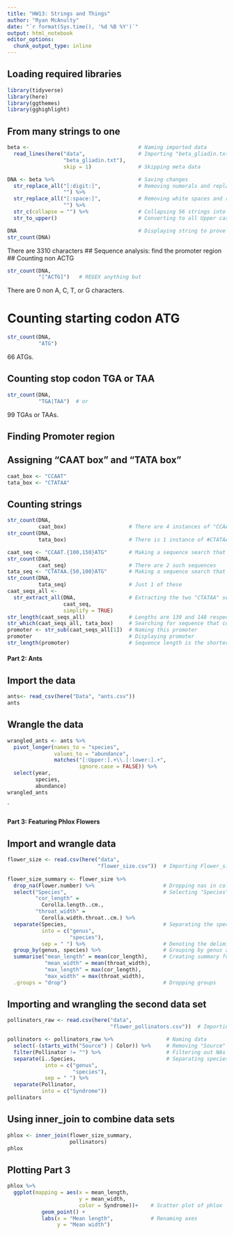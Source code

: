 ```yaml
---
title: "HW13: Strings and Things"
author: "Ryan McAnulty"
date: "`r format(Sys.time(), '%d %B %Y')`"
output: html_notebook
editor_options: 
  chunk_output_type: inline
---
```


## Loading required libraries
```r
library(tidyverse)
library(here)
library(ggthemes)
library(gghighlight)
```
## From many strings to one
```r
beta <-                                   # Naming imported data
  read_lines(here("data",                 # Importing "beta_gliadin.txt"   
                  "beta_gliadin.txt"),
                  skip = 1)               # Skipping meta data

DNA <- beta %>%                           # Saving changes
  str_replace_all("[:digit:]",            # Removing numerals and replacing with nothing
                  "") %>%         
  str_replace_all("[:space:]",            # Removing white spaces and replacing with nothing
                  "") %>%          
  str_c(collapse = "") %>%                # Collapsing 56 strings into one
  str_to_upper()                          # Converting to all Upper case characters

DNA                                       # Displaying string to prove changes worked
str_count(DNA)
```
There are 3310 characters
## Sequence analysis: find the promoter region
## Counting non ACTG
```r
str_count(DNA,
          "[^ACTG]")   # REGEX anything but
```
There are 0 non A, C, T, or G characters.

# Counting starting codon ATG
```r
str_count(DNA,
          "ATG")
```
66 ATGs.

## Counting stop codon TGA or TAA
```r
str_count(DNA, 
          "TGA|TAA")  # or
```
99 TGAs or TAAs.

## Finding Promoter region
## Assigning "CAAT box" and "TATA box"
```r
caat_box <- "CCAAT"
tata_box <- "CTATAA"
```
## Counting strings
```r
str_count(DNA,  
          caat_box)                    # There are 4 instances of "CCAAT" in the string
str_count(DNA, 
          tata_box)                    # There is 1 instance of #CTATAA" in the string 

caat_seq <- "CCAAT.{100,150}ATG"       # Making a sequence search that searches for a sequence that starts with "CCAAT" and ends with the stop codon "ATG" with 100 to 150 nucleotides in between
str_count(DNA, 
          caat_seq)                    # There are 2 such sequences
tata_seq <- "CTATAA.{50,100}ATG"       # Making a sequence search that searches for a sequence that starts with "CTATAA" and ends with the stop codon "ATG" with 50 to 100 nucleotides
str_count(DNA, 
          tata_seq)                    # Just 1 of these
caat_seqs_all <- 
  str_extract_all(DNA,                 # Extracting the two "CTATAA" sequences
                  caat_seq, 
                  simplify = TRUE)
str_length(caat_seqs_all)              # Lengths are 139 and 148 respectivley for these two
str_which(caat_seqs_all, tata_box)     # Searching for sequence that contains the "TATA box"
promoter <- str_sub(caat_seqs_all[1])  # Naming this promoter
promoter                               # Displaying promoter
str_length(promoter)                   # Sequence length is the shorter 139 length seq
```
#### Part 2: Ants
## Import the data
```r
ants<- read_csv(here("Data", "ants.csv"))
ants
```

## Wrangle the data
```r
wrangled_ants <- ants %>% 
  pivot_longer(names_to = "species", 
               values_to = "abundance", 
               matches("[:Upper:].+\\.[:lower:].+", 
                       ignore.case = FALSE)) %>% 
  select(year, 
         species, 
         abundance)
wrangled_ants
```
`

#### Part 3: Featuring Phlox Flowers
## Import and wrangle data
```r
flower_size <- read.csv(here("data",
                             "flower_size.csv"))  # Importing Flower_size data   
  
flower_size_summary <- flower_size %>%
  drop_na(Flower.number) %>%                      # Dropping nas in column Flower.number
  select("Species",                               # Selecting "Species", "cor_length", "throat_width", renaming the latter two
         "cor_length" = 
           Corolla.length..cm.,
         "throat_width" = 
           Corolla.width.throat..cm.) %>% 
  separate(Species,                               # Separating the species column into genus and species  
           into = c("genus", 
                    "species"), 
           sep = " ") %>%                         # Denoting the deliminator is a space
  group_by(genus, species) %>%                    # Grouping by genus and species
  summarise("mean_length" = mean(cor_length),     # Creating summary for mean length, mean width, max length and max width
            "mean_width" = mean(throat_width),
            "max_length" = max(cor_length),
            "max_width" = max(throat_width),      
  .groups = "drop")                               # Dropping groups 
```

## Importing and wrangling the second data set
```r
pollinators_raw <- read.csv(here("data", 
                                 "flower_pollinators.csv"))  # Importing data

pollinators <- pollinators_raw %>%                 # Naming data
  select(-(starts_with("Source") | Color)) %>%     # Removing "Source" and Color columns
  filter(Pollinator != "") %>%                     # Filtering out NAs
  separate(ï..Species,                             # Separating species into genus and species
            into = c("genus",
                     "species"),
            sep = " ") %>%  
  separate(Pollinator, 
           into = c("Syndrome"))
pollinators

```
## Using inner_join to combine data sets
```r
phlox <- inner_join(flower_size_summary,
                    pollinators)
phlox
```

## Plotting Part 3
```r
phlox %>% 
  ggplot(mapping = aes(x = mean_length, 
                       y = mean_width, 
                       color = Syndrome))+    # Scatter plot of phlox
           geom_point() +
           labs(x = "Mean length",            # Renaming axes 
                y = "Mean width")
```



